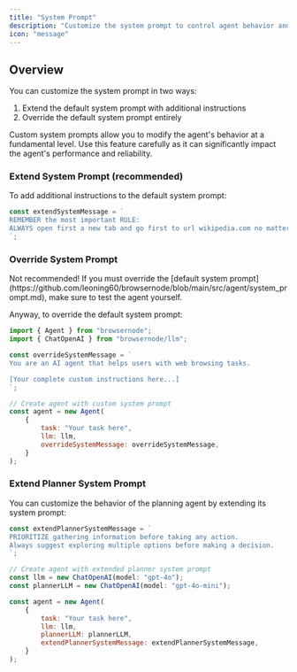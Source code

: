 ```yaml
---
title: "System Prompt"
description: "Customize the system prompt to control agent behavior and capabilities"
icon: "message"
---
```


## Overview

You can customize the system prompt in two ways:

1. Extend the default system prompt with additional instructions
2. Override the default system prompt entirely

<Note>
  Custom system prompts allow you to modify the agent's behavior at a
  fundamental level. Use this feature carefully as it can significantly impact
  the agent's performance and reliability.
</Note>

### Extend System Prompt (recommended)

To add additional instructions to the default system prompt:

```js
const extendSystemMessage = `
REMEMBER the most important RULE:
ALWAYS open first a new tab and go first to url wikipedia.com no matter the task!!!
`;
```

### Override System Prompt

<Warning>
  Not recommended! If you must override the [default system
  prompt](https://github.com/leoning60/browsernode/blob/main/src/agent/system_prompt.md),
  make sure to test the agent yourself.
</Warning>

Anyway, to override the default system prompt:

```js
import { Agent } from "browsernode";
import { ChatOpenAI } from "browsernode/llm";

const overrideSystemMessage = `
You are an AI agent that helps users with web browsing tasks.

[Your complete custom instructions here...]
`;

// Create agent with custom system prompt
const agent = new Agent(
    {
        task: "Your task here",
        llm: llm,
        overrideSystemMessage: overrideSystemMessage,
    }
);

```
### Extend Planner System Prompt

You can customize the behavior of the planning agent by extending its system prompt:

```js
const extendPlannerSystemMessage = `
PRIORITIZE gathering information before taking any action.
Always suggest exploring multiple options before making a decision.
`;

// Create agent with extended planner system prompt
const llm = new ChatOpenAI(model: "gpt-4o");
const plannerLLM = new ChatOpenAI(model: "gpt-4o-mini");

const agent = new Agent(
    {
        task: "Your task here",
        llm: llm,
        plannerLLM: plannerLLM,
        extendPlannerSystemMessage: extendPlannerSystemMessage,
    }
);
```
